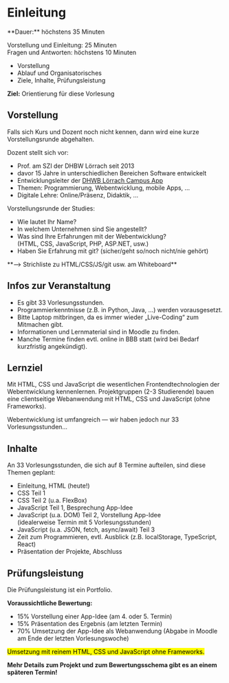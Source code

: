 
# Einleitung

<Callout>
  **Dauer:** höchstens 35 Minuten

  Vorstellung und Einleitung: 25 Minuten \
  Fragen und Antworten: höchstens 10 Minuten

  - Vorstellung
  - Ablauf und Organisatorisches
  - Ziele, Inhalte, Prüfungsleistung

  **Ziel:** Orientierung für diese Vorlesung
</Callout>


## Vorstellung

Falls sich Kurs und Dozent noch nicht kennen, dann wird
eine kurze Vorstellungsrunde abgehalten.

Dozent stellt sich vor: 

- Prof. am SZI der DHBW Lörrach seit 2013
- davor 15 Jahre in unterschiedlichen Bereichen Software entwickelt
- Entwicklungsleiter der [DHWB Lörrach Campus App](https://dhbw-loerrach.de/campus-app)
- Themen: Programmierung, Webentwicklung, mobile Apps, …
- Digitale Lehre: Online/Präsenz, Didaktik, …

Vorstellungsrunde der Studies:

- Wie lautet Ihr Name?
- In welchem Unternehmen sind Sie angestellt?
- Was sind Ihre Erfahrungen mit der Webentwicklung?  <br/> (HTML, CSS, JavaScript, PHP, ASP.NET, usw.)
- Haben Sie Erfahrung mit git? (sicher/geht so/noch nicht/nie gehört)

<Callout type="info">
  **&xrarr; Strichliste zu HTML/CSS/JS/git usw. am Whiteboard**
</Callout>

## Infos zur Veranstaltung

- Es gibt 33 Vorlesungsstunden.
- Programmierkenntnisse (z.B. in Python, Java, …) werden vorausgesetzt.
- Bitte Laptop mitbringen, da es immer wieder „Live-Coding“ zum Mitmachen gibt. 
- Informationen und Lernmaterial sind in Moodle zu finden.
- Manche Termine finden evtl. online in BBB statt (wird bei Bedarf kurzfristig angekündigt).

## Lernziel

Mit HTML, CSS und JavaScript die wesentlichen Frontendtechnologien 
der Webentwicklung kennenlernen. Projektgruppen (2-3 Studierende)
bauen eine clientseitige Webanwendung mit HTML, CSS und JavaScript 
(ohne Frameworks).

<Callout type="error" emoji="🤷🏻‍♂️">
Webentwicklung ist umfangreich &mdash; wir haben jedoch nur 33 Vorlesungsstunden…
</Callout>

## Inhalte

An 33 Vorlesungsstunden, die sich auf 8 Termine aufteilen, sind diese 
Themen geplant:

- Einleitung, HTML (heute!)
- CSS Teil 1
- CSS Teil 2 (u.a. FlexBox)
- JavaScript Teil 1, Besprechung App-Idee
- JavaScript (u.a. DOM) Teil 2, Vorstellung App-Idee <br/> (idealerweise Termin mit 5 Vorlesungsstunden)
- JavaScript (u.a. JSON, fetch, async/await) Teil 3
- Zeit zum Programmieren, evtl. Ausblick (z.B. localStorage, TypeScript, React)
- Präsentation der Projekte, Abschluss

## Prüfungsleistung
Die Prüfungsleistung ist ein Portfolio.

**Voraussichtliche Bewertung:**

- 15% Vorstellung einer App-Idee (am 4. oder 5. Termin)
- 15% Präsentation des Ergebnis (am letzten Termin)
- 70% Umsetzung der App-Idee als Webanwendung (Abgabe in Moodle am Ende der letzten Vorlesungswoche)

<mark>Umsetzung mit reinem HTML, CSS und JavaScript ohne Frameworks.</mark>

**Mehr Details zum Projekt und zum Bewertungsschema gibt es an einem späteren Termin!**
        